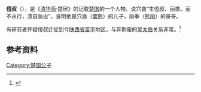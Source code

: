 '''侸叔'''（{{bd|？||？||}}），是《[[清华简|清华简]]·楚居》的记载[[楚国|楚国]]的一个人物。说穴酓“生侸叔、丽季。丽不从行，溃自胁出”，说明他是穴酓（[[鬻熊|鬻熊]]）的儿子，丽季（[[熊丽|熊丽]]）的哥哥。

有研究者怀疑侸叔迁徙到今[[陕西省|陕西省]][[富平|富平]]地区。与奔荆蛮的[[吴太伯|吴太伯]]关系非常。<ref>{{Cite web |url=http://www.jianbo.org/admin3/2011/ziju001.htm |title=子居 清华简《楚居》解析 |accessdate=2013-05-08 |archive-date=2013-12-02 |archive-url=https://web.archive.org/web/20131202232646/http://www.jianbo.org/admin3/2011/ziju001.htm |dead-url=no }}</ref>

==参考资料==
{{reflist}}

[[Category:楚国公子|Category:楚国公子]]